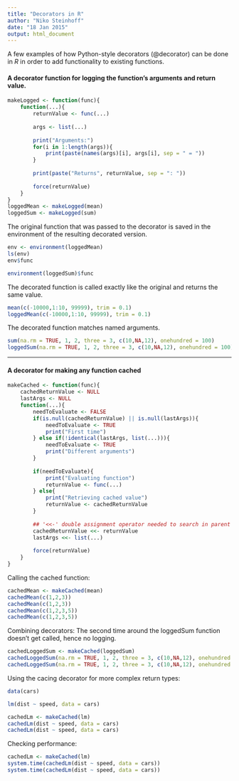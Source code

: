 ```yaml
---
title: "Decorators in R"
author: "Niko Steinhoff"
date: "18 Jan 2015"
output: html_document
---
```


A few examples of how Python-style decorators (@decorator) can be done in *R* in order to add functionality to existing functions.

#### A decorator function for logging the function's arguments and return value.
```r
makeLogged <- function(func){
    function(...){
        returnValue <- func(...)
        
        args <- list(...)
        
        print("Arguments:")
        for(i in 1:length(args)){
            print(paste(names(args)[i], args[i], sep = " = "))
        }
        
        print(paste("Returns", returnValue, sep = ": "))
        
        force(returnValue)
    }   
}
loggedMean <- makeLogged(mean)
loggedSum <- makeLogged(sum)
```

The original function that was passed to the decorator is saved in the environment of the resulting decorated version.
```r
env <- environment(loggedMean)
ls(env)
env$func

environment(loggedSum)$func
```

The decorated function is called exactly like the original and returns the same value.
```r
mean(c(-10000,1:10, 99999), trim = 0.1)
loggedMean(c(-10000,1:10, 99999), trim = 0.1)
```

The decorated function matches named arguments.
```r
sum(na.rm = TRUE, 1, 2, three = 3, c(10,NA,12), onehundred = 100)
loggedSum(na.rm = TRUE, 1, 2, three = 3, c(10,NA,12), onehundred = 100)
```
___

#### A decorator for making any function cached
```r
makeCached <- function(func){
    cachedReturnValue <- NULL
    lastArgs <- NULL
    function(...){
        needToEvaluate <- FALSE
        if(is.null(cachedReturnValue) || is.null(lastArgs)){
            needToEvaluate <- TRUE
            print("First time")
        } else if(!identical(lastArgs, list(...))){
            needToEvaluate <- TRUE
            print("Different arguments")
        }
        
        if(needToEvaluate){
            print("Evaluating function")
            returnValue <- func(...)
        } else{
            print("Retrieving cached value")
            returnValue <- cachedReturnValue
        }
        
        ## '<<-' double assignment operator needed to search in parent environment
        cachedReturnValue <<- returnValue
        lastArgs <<- list(...)
        
        force(returnValue)
    }
}
```

Calling the cached function:
```r
cachedMean <- makeCached(mean)
cachedMean(c(1,2,3))
cachedMean(c(1,2,3))
cachedMean(c(1,2,3,5))
cachedMean(c(1,2,3,5))
```

Combining decorators: 
The second time around the loggedSum function doesn't get called, hence no logging.
```r
cachedLoggedSum <- makeCached(loggedSum)
cachedLoggedSum(na.rm = TRUE, 1, 2, three = 3, c(10,NA,12), onehundred = 100)
cachedLoggedSum(na.rm = TRUE, 1, 2, three = 3, c(10,NA,12), onehundred = 100)
```

Using the cacing decorator for more complex return types:
```r
data(cars)

lm(dist ~ speed, data = cars)

cachedLm <- makeCached(lm)
cachedLm(dist ~ speed, data = cars)
cachedLm(dist ~ speed, data = cars)
```

Checking performance:
```r
cachedLm <- makeCached(lm)
system.time(cachedLm(dist ~ speed, data = cars))
system.time(cachedLm(dist ~ speed, data = cars))
```



